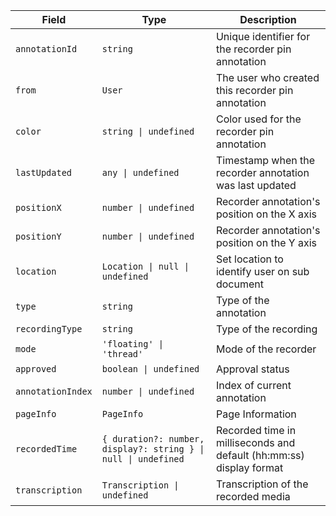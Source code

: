 | Field | Type | Description |
| --- | --- | --- |
| `annotationId` | `string` | Unique identifier for the recorder pin annotation |
| `from` | `User` | The user who created this recorder pin annotation |
| `color` | `string \| undefined` | Color used for the recorder pin annotation |
| `lastUpdated` | `any \| undefined` | Timestamp when the recorder annotation was last updated |
| `positionX` | `number \| undefined` | Recorder annotation's position on the X axis |
| `positionY` | `number \| undefined` | Recorder annotation's position on the Y axis |
| `location` | `Location \| null \| undefined` | Set location to identify user on sub document |
| `type` | `string` | Type of the annotation |
| `recordingType` | `string` | Type of the recording |
| `mode` | `'floating' \| 'thread'` | Mode of the recorder |
| `approved` | `boolean \| undefined` | Approval status |
| `annotationIndex` | `number \| undefined` | Index of current annotation |
| `pageInfo` | `PageInfo` | Page Information |
| `recordedTime` | `{ duration?: number, display?: string } \| null \| undefined` | Recorded time in milliseconds and default (hh:mm:ss) display format |
| `transcription` | `Transcription \| undefined` | Transcription of the recorded media |

